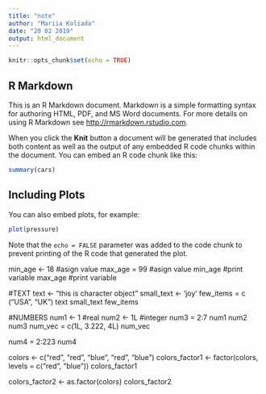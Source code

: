```yaml
---
title: "note"
author: "Mariia Koliada"
date: "20 02 2019"
output: html_document
---
```


```r
knitr::opts_chunk$set(echo = TRUE)
```

## R Markdown

This is an R Markdown document. Markdown is a simple formatting syntax for authoring HTML, PDF, and MS Word documents. For more details on using R Markdown see <http://rmarkdown.rstudio.com>.

When you click the **Knit** button a document will be generated that includes both content as well as the output of any embedded R code chunks within the document. You can embed an R code chunk like this:

```r
summary(cars)
```

## Including Plots

You can also embed plots, for example:

```r
plot(pressure)
```

Note that the `echo = FALSE` parameter was added to the code chunk to prevent printing of the R code that generated the plot.

min_age <- 18 #asign value 
max_age = 99 #asign value 
min_age #print variable
max_age #print variable

#TEXT
text <- "this is character object"
small_text <- 'joy'
few_items = c ("USA", "UK")
text 
small_text 
few_items

#NUMBERS
num1 <- 1  #real
num2 <- 1L #integer
num3 = 2:7
num1
num2
num3
num_vec = c(1L, 3.222, 4L)
num_vec

num4 = 2:223
num4


colors <- c("red", "red", "blue", "red", "blue")
colors_factor1 <- factor(colors, levels = c("red", "blue"))
colors_factor1

colors_factor2 <- as.factor(colors)
colors_factor2


